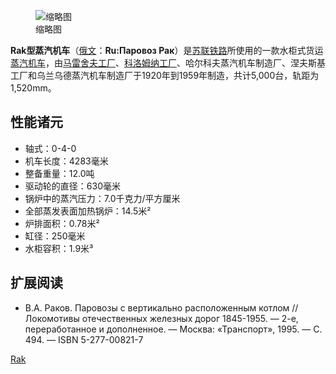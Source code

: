 [[File:Rak.jpg|缩略图]]

'''Rak型蒸汽机车'''（[[俄文|俄文]]：'''Ru:Паровоз Рак'''）是[[苏联铁路|苏联铁路]]所使用的一款水柜式货运[[蒸汽机车|蒸汽机车]]，由[[马雷舍夫工厂|马雷舍夫工厂]]、[[科洛姆纳工厂|科洛姆纳工厂]]、哈尔科夫蒸汽机车制造厂、涅夫斯基工厂和乌兰乌德蒸汽机车制造厂于1920年到1959年制造，共计5,000台，轨距为1,520mm。

== 性能诸元 ==
*轴式：0-4-0
*机车长度：4283毫米
*整备重量：12.0吨
*驱动轮的直径：630毫米
*锅炉中的蒸汽压力：7.0千克力/平方厘米
*全部蒸发表面加热锅炉：14.5米²
*炉排面积：0.78米²
*缸径：250毫米
*水柜容积：1.9米³

== 扩展阅读 ==
*В.А. Раков. Паровозы с вертикально расположенным котлом // Локомотивы отечественных железных дорог 1845-1955. — 2-е, переработанное и дополненное. — Москва: «Транспорт», 1995. — С. 494. — ISBN 5-277-00821-7
{{Soviet and CIS locomotives}}

[[Category:苏联蒸汽机车|Rak]]